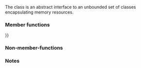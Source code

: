 {{cpp/memory/pmr/title|memory_resource}}
{{cpp/memory/memory_resource/navbar}}
{{ddcl|header=memory_resource|since=c++17|
class memory_resource;
}}

The class {{tt|std::pmr::memory_resource}} is an abstract interface to an unbounded set of classes encapsulating memory resources.

===Member functions===
{{dsc begin}}
{{dsc inc|cpp/memory/memory_resource/dsc constructor}}
{{dsc inc|cpp/memory/memory_resource/dsc destructor}}
{{dsc inc|cpp/memory/memory_resource/dsc operator{{=}}}}

{{dsc h2|Public member functions}}
{{dsc inc|cpp/memory/memory_resource/dsc allocate}}
{{dsc inc|cpp/memory/memory_resource/dsc deallocate}}
{{dsc inc|cpp/memory/memory_resource/dsc is_equal}}

{{dsc h2|Private member functions}}
{{dsc inc|cpp/memory/memory_resource/dsc do_allocate}}
{{dsc inc|cpp/memory/memory_resource/dsc do_deallocate}}
{{dsc inc|cpp/memory/memory_resource/dsc do_is_equal}}
{{dsc end}}

===Non-member-functions===
{{dsc begin}}
{{dsc inc|cpp/memory/memory_resource/dsc operator eq}}
{{dsc end}}

===Notes===
{{feature test macro|__cpp_lib_memory_resource|{{tt|std::pmr::memory_resource}}|value=201603L|std=C++17}}

{{langlinks|es|ja|ru|zh}}